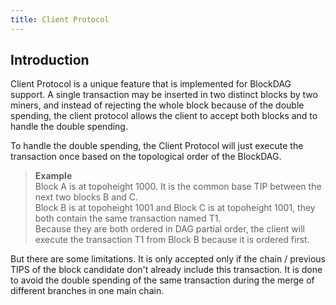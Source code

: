 ```yaml
---
title: Client Protocol
---
```


## Introduction

Client Protocol is a unique feature that is implemented for BlockDAG support.
A single transaction may be inserted in two distinct blocks by two miners, and instead of rejecting the whole block because of the double spending, the client protocol allows the client to accept both blocks and to handle the double spending.

To handle the double spending, the Client Protocol will just execute the transaction once based on the topological order of the BlockDAG.

>**Example**<br/>
>Block A is at topoheight 1000. It is the common base TIP between the next two blocks B and C.<br/>
>Block B is at topoheight 1001 and Block C is at topoheight 1001, they both contain the same transaction named T1.<br/>
>Because they are both ordered in DAG partial order, the client will execute the transaction T1 from Block B because it is ordered first.<br/>

But there are some limitations. It is only accepted only if the chain / previous TIPS of the block candidate don't already include this transaction.
It is done to avoid the double spending of the same transaction during the merge of different branches in one main chain.